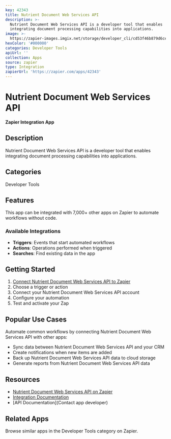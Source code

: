 ```yaml
---
key: 42343
title: Nutrient Document Web Services API
description: >-
  Nutrient Document Web Services API is a developer tool that enables
  integrating document processing capabilities into applications.
image: >-
  https://zapier-images.imgix.net/storage/developer_cli/cd53f46b879d6cec3cd018c96c1443d5.png?auto=format%2Ccompress&ixlib=python-3.0.0&q=50
hexColor: '#000000'
categories: Developer Tools
apiUrl: ''
collection: Apps
source: zapier
type: Integration
zapierUrl: 'https://zapier.com/apps/42343'
---
```

# Nutrient Document Web Services API

**Zapier Integration App**

## Description

Nutrient Document Web Services API is a developer tool that enables integrating document processing capabilities into applications.

## Categories

Developer Tools

## Features

This app can be integrated with 7,000+ other apps on Zapier to automate workflows without code.

### Available Integrations

- **Triggers**: Events that start automated workflows
- **Actions**: Operations performed when triggered
- **Searches**: Find existing data in the app

## Getting Started

1. [Connect Nutrient Document Web Services API to Zapier](https://zapier.com/apps/42343)
2. Choose a trigger or action
3. Connect your Nutrient Document Web Services API account
4. Configure your automation
5. Test and activate your Zap

## Popular Use Cases

Automate common workflows by connecting Nutrient Document Web Services API with other apps:

- Sync data between Nutrient Document Web Services API and your CRM
- Create notifications when new items are added
- Back up Nutrient Document Web Services API data to cloud storage
- Generate reports from Nutrient Document Web Services API data

## Resources

- [Nutrient Document Web Services API on Zapier](https://zapier.com/apps/42343)
- [Integration Documentation](https://zapier.com/apps/42343/integrations)
- [API Documentation](Contact app developer)

## Related Apps

Browse similar apps in the Developer Tools category on Zapier.
